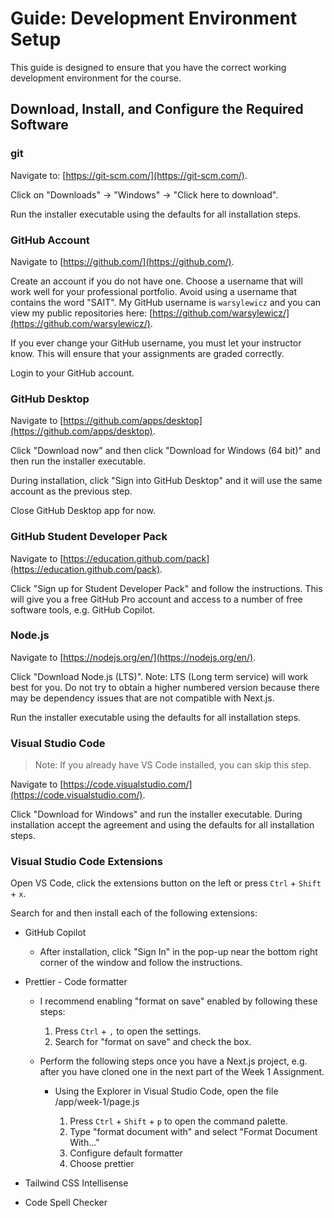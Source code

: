 # Guide: Development Environment Setup

This guide is designed to ensure that you have the correct working development environment for the course.

## Download, Install, and Configure the Required Software


<Steps>

### git

Navigate to: [https://git-scm.com/](https://git-scm.com/).

Click on "Downloads" -> "Windows" -> "Click here to download".

Run the installer executable using the defaults for all installation steps.

### GitHub Account

Navigate to [https://github.com/](https://github.com/).

Create an account if you do not have one. Choose a username that will work well for your professional portfolio. Avoid using a username that contains the word "SAIT". My GitHub username is `warsylewicz` and you can view my public repositories here: [https://github.com/warsylewicz/](https://github.com/warsylewicz/).


<Callout emoji="⚠️">
  If you ever change your GitHub username, you must let your instructor know.
  This will ensure that your assignments are graded correctly.
</Callout>

Login to your GitHub account.

### GitHub Desktop

Navigate to [https://github.com/apps/desktop](https://github.com/apps/desktop).

Click "Download now" and then click "Download for Windows (64 bit)" and then run the installer executable.

During installation, click "Sign into GitHub Desktop" and it will use the same account as the previous step.

Close GitHub Desktop app for now.

### GitHub Student Developer Pack

Navigate to [https://education.github.com/pack](https://education.github.com/pack).

Click "Sign up for Student Developer Pack" and follow the instructions. This will give you a free GitHub Pro account and access to a number of free software tools, e.g. GitHub Copilot.

### Node.js

Navigate to [https://nodejs.org/en/](https://nodejs.org/en/).

Click "Download Node.js (LTS)". Note: LTS (Long term service) will work best for you. Do not try to obtain a higher numbered version because there may be dependency issues that are not compatible with Next.js.

Run the installer executable using the defaults for all installation steps.

### Visual Studio Code

> Note: If you already have VS Code installed, you can skip this step.

Navigate to [https://code.visualstudio.com/](https://code.visualstudio.com/).

Click "Download for Windows" and run the installer executable. During installation accept the agreement and using the defaults for all installation steps.

### Visual Studio Code Extensions

Open VS Code, click the extensions button on the left or press `Ctrl` + `Shift` + `x`.

Search for and then install each of the following extensions:

- GitHub Copilot
  - After installation, click "Sign In" in the pop-up near the bottom right corner of the window and follow the instructions.
- Prettier - Code formatter

  - I recommend enabling "format on save" enabled by following these steps:

    1. Press `Ctrl` + `,` to open the settings.
    2. Search for "format on save" and check the box.

  - Perform the following steps once you have a Next.js project, e.g. after you have cloned one in the next part of the Week 1 Assignment.

    - Using the Explorer in Visual Studio Code, open the file /app/week-1/page.js

      1. Press `Ctrl` + `Shift` + `p` to open the command palette.
      2. Type "format document with" and select "Format Document With..."
      3. Configure default formatter
      4. Choose prettier

- Tailwind CSS Intellisense
- Code Spell Checker

</Steps>
